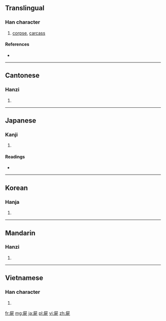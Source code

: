 {{also|尸}}
==Translingual==

===Han character===
{{Han char|rn=44|rad=尸|as=06|sn=9|four=7721<sub>1</sub>|canj=尸一弓心 (SMNP)}}

# [[corpse]], [[carcass]]

====References====
* {{Han ref|kx=0301.240|dkj=07688|dj=0598.140|hdz=20971.090|uh=5C4D|ud=23629|bh=ABCD|bd=43981}}

----

==Cantonese==

===Hanzi===
{{yue-hanzi|jyut=|y=si1|sim=尸}}

# {{defn|Cantonese|sort=尸06}}

----

==Japanese==

===Kanji===
{{ja-kanji|grade=|rs=尸06}}

# {{defn|Japanese|sort=尸06}}

====Readings====
* {{ja-readings|on=[[し]] (shi)|kun=[[しかばね]] (shikabane)}}

----

==Korean==

===Hanja===
{{ko-hanja|hangeul=시|rv=si|mr=si}}

# {{defn|Korean|sort=尸06}}

----

==Mandarin==

===Hanzi===
{{cmn-hanzi|sim=尸|pin=[[shī]] ([[shi1]])|wg=shih<sup>1</sup>}}

# {{defn|Mandarin|sort=尸06}}

----

==Vietnamese==

===Han character===
{{vi-hantu|[[thi]], [[thây]]|rs=尸06}}

# {{defn|Vietnamese|sort=尸06}}

[[fr:屍]]
[[mg:屍]]
[[ja:屍]]
[[pl:屍]]
[[vi:屍]]
[[zh:屍]]